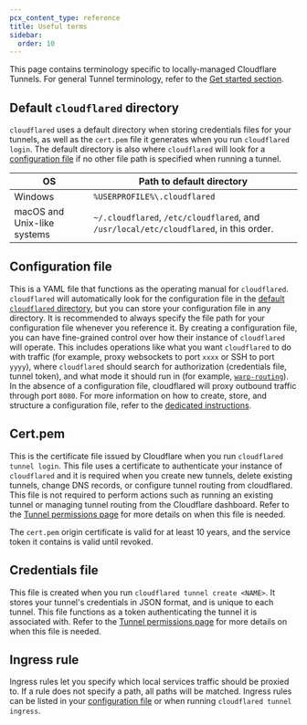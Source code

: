 ```yaml
---
pcx_content_type: reference
title: Useful terms
sidebar:
  order: 10
---
```


This page contains terminology specific to locally-managed Cloudflare Tunnels. For general Tunnel terminology, refer to the [Get started section](/cloudflare-one/connections/connect-networks/get-started/tunnel-useful-terms/).

## Default `cloudflared` directory

`cloudflared` uses a default directory when storing credentials files for your tunnels, as well as the `cert.pem` file it generates when you run `cloudflared login`. The default directory is also where `cloudflared` will look for a [configuration file](#configuration-file) if no other file path is specified when running a tunnel.

| OS                          | Path to default directory                                                              |
| --------------------------- | -------------------------------------------------------------------------------------- |
| Windows                     | `%USERPROFILE%\.cloudflared`                                                           |
| macOS and Unix-like systems | `~/.cloudflared`, `/etc/cloudflared`, and `/usr/local/etc/cloudflared`, in this order. |

## Configuration file

This is a YAML file that functions as the operating manual for `cloudflared`. `cloudflared` will automatically look for the configuration file in the [default `cloudflared` directory](#default-cloudflared-directory), but you can store your configuration file in any directory. It is recommended to always specify the file path for your configuration file whenever you reference it. By creating a configuration file, you can have fine-grained control over how their instance of `cloudflared` will operate. This includes operations like what you want `cloudflared` to do with traffic (for example, proxy websockets to port `xxxx` or SSH to port `yyyy`), where `cloudflared` should search for authorization (credentials file, tunnel token), and what mode it should run in (for example, [`warp-routing`](/cloudflare-one/connections/connect-networks/private-net/)). In the absence of a configuration file, cloudflared will proxy outbound traffic through port `8080`. For more information on how to create, store, and structure a configuration file, refer to the [dedicated instructions](/cloudflare-one/connections/connect-networks/do-more-with-tunnels/local-management/configuration-file/).

## Cert.pem

This is the certificate file issued by Cloudflare when you run `cloudflared tunnel login`. This file uses a certificate to authenticate your instance of `cloudflared` and it is required when you create new tunnels, delete existing tunnels, change DNS records, or configure tunnel routing from cloudflared. This file is not required to perform actions such as running an existing tunnel or managing tunnel routing from the Cloudflare dashboard. Refer to the [Tunnel permissions page](/cloudflare-one/connections/connect-networks/do-more-with-tunnels/local-management/tunnel-permissions/) for more details on when this file is needed.

The `cert.pem` origin certificate is valid for at least 10 years, and the service token it contains is valid until revoked.

## Credentials file

This file is created when you run `cloudflared tunnel create <NAME>`. It stores your tunnel's credentials in JSON format, and is unique to each tunnel. This file functions as a token authenticating the tunnel it is associated with. Refer to the [Tunnel permissions page](/cloudflare-one/connections/connect-networks/do-more-with-tunnels/local-management/tunnel-permissions/) for more details on when this file is needed.

## Ingress rule

Ingress rules let you specify which local services traffic should be proxied to. If a rule does not specify a path, all paths will be matched. Ingress rules can be listed in your [configuration file](/cloudflare-one/connections/connect-networks/do-more-with-tunnels/local-management/configuration-file/) or when running `cloudflared tunnel ingress`.
